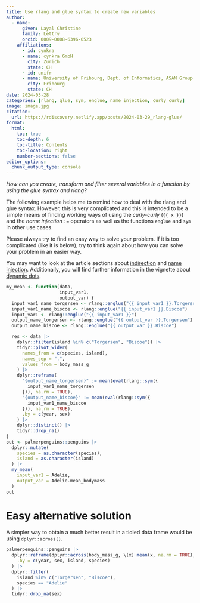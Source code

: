 ```yaml
---
title: Use rlang and glue syntax to create new variables
author:
  - name:
      given: Layal Christine
      family: Lettry
      orcid: 0009-0008-6396-0523
    affiliations:
      - id: cynkra
      - name: cynkra GmbH
        city: Zurich
        state: CH
      - id: unifr
      - name: University of Fribourg, Dept. of Informatics, ASAM Group
        city: Fribourg
        state: CH
date: 2024-03-28
categories: [rlang, glue, sym, englue, name injection, curly curly]
image: image.jpg
citation: 
  url: https://rdiscovery.netlify.app/posts/2024-03-29_rlang-glue/
format:
  html:
    toc: true
    toc-depth: 6
    toc-title: Contents
    toc-location: right
    number-sections: false
editor_options: 
  chunk_output_type: console
---
```


*How can you create, transform and filter several variables in a function by using the glue syntax and rlang?*

The following example helps me to remind how to deal with the rlang and glue syntax. However, this is very complicated and this is intended to be a simple means of finding working ways of using the *curly-curly* (`{{ x }}`) and the *name injection* `:=` operators as well as the functions `englue` and `sym` in other use cases.

Please always try to find an easy way to solve your problem. If it is too complicated (like it is below), try to think again about how you can solve your problem in an easier way.

You may want to look at the article sections about [indirection](https://dplyr.tidyverse.org/articles/programming.html#indirection) and [name injection](https://dplyr.tidyverse.org/articles/programming.html#name-injection). Additionally, you will find further information in the vignette about [dynamic dots](https://rlang.r-lib.org/reference/dyn-dots.html).

```r
my_mean <- function(data,
                    input_var1,
                    output_var) {
  input_var1_name_torgersen <- rlang::englue("{{ input_var1 }}.Torgersen")
  input_var1_name_biscoe <- rlang::englue("{{ input_var1 }}.Biscoe")
  input_var1 <- rlang::englue("{{ input_var1 }}")
  output_name_torgersen <- rlang::englue("{{ output_var }}.Torgersen")
  output_name_biscoe <- rlang::englue("{{ output_var }}.Biscoe")

  res <- data |>
    dplyr::filter(island %in% c("Torgersen", "Biscoe")) |>
    tidyr::pivot_wider(
      names_from = c(species, island),
      names_sep = ".",
      values_from = body_mass_g
    ) |>
    dplyr::reframe(
      "{output_name_torgersen}" := mean(eval(rlang::sym({
        input_var1_name_torgersen
      })), na.rm = TRUE),
      "{output_name_biscoe}" := mean(eval(rlang::sym({
        input_var1_name_biscoe
      })), na.rm = TRUE),
      .by = c(year, sex)
    ) |>
    dplyr::distinct() |> 
    tidyr::drop_na()
}
out <- palmerpenguins::penguins |>
  dplyr::mutate(
    species = as.character(species),
    island = as.character(island)
  ) |>
  my_mean(
    input_var1 = Adelie,
    output_var = Adelie.mean_bodymass
  )
out
```

# Easy alternative solution

A simpler way to obtain a much better result in a tidied data frame would be using `dplyr::across()`.

```r
palmerpenguins::penguins |>
  dplyr::reframe(dplyr::across(body_mass_g, \(x) mean(x, na.rm = TRUE), .names = "mean_{.col}"),
    .by = c(year, sex, island, species)
  ) |>
  dplyr::filter(
    island %in% c("Torgersen", "Biscoe"),
    species == "Adelie"
  ) |> 
  tidyr::drop_na(sex)
```
